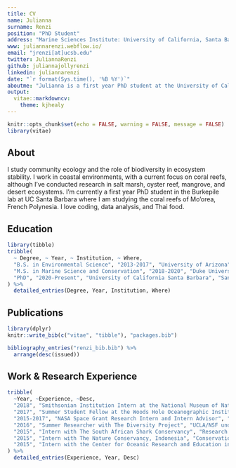 ```yaml
---
title: CV
name: Julianna
surname: Renzi
position: "PhD Student"
address: "Marine Sciences Institute: University of California, Santa Barbara"
www: juliannarenzi.webflow.io/
email: "jrenzi[at]ucsb.edu"
twitter: JuliannaRenzi
github: juliannajollyrenzi
linkedin: juliannarenzi
date: "`r format(Sys.time(), '%B %Y')`"
aboutme: "Julianna is a first year PhD student at the University of California, Santa Barbara."
output: 
  vitae::markdowncv:
    theme: kjhealy
---
```


```r
knitr::opts_chunk$set(echo = FALSE, warning = FALSE, message = FALSE)
library(vitae)
```

## About

I study community ecology and the role of biodiversity in ecosystem stability. I work in coastal environments, with a current focus on coral reefs, although I've conducted research in salt marsh, oyster reef, mangrove, and desert ecosystems. I'm currently a first year PhD student in the Burkepile lab at UC Santa Barbara where I am studying the coral reefs of Mo'orea, French Polynesia. I love coding, data analysis, and Thai food. 

## Education

```r
library(tibble)
tribble(
  ~ Degree, ~ Year, ~ Institution, ~ Where,
  "B.S. in Environmental Science", "2013-2017", "University of Arizona", "Tucson, Arizona",
  "M.S. in Marine Science and Conservation", "2018-2020", "Duke University Marine Lab", "Beaufort, North Carolina",
  "PhD", "2020-Present", "University of California Santa Barbara", "Santa Barbara, California"
) %>% 
  detailed_entries(Degree, Year, Institution, Where)
```


## Publications

```r
library(dplyr)
knitr::write_bib(c("vitae", "tibble"), "packages.bib")

bibliography_entries("renzi_bib.bib") %>%
  arrange(desc(issued))
```


## Work & Research Experience

```r
tribble(
  ~Year, ~Experience, ~Desc,
  "2018", "Smithsonian Institution Intern at the National Museum of Natural History", "Conducted research under the guidance of Dr. Chris Meyer using genetic techniques to examine invertebrate diversity on coral reefs.",
  "2017", "Summer Student Fellow at the Woods Hole Oceanographic Institute", "NSF-funded fellowship to conduct independent research under the guidance of Dr. Simon Thorrold. Project focused on compound-specific stable isotope analysis of amino acids (CSIA-AA) and its potential uses for food web studies. ",
  "2015-2017", "NASA Space Grant Research Intern and Intern Advisor", "Awarded two NASA grants to study shifting lifecycles in organisms with changes in climate with the USA National Phenology Network and to advise new Space Grant interns.",
  "2016", "Summer Researcher with The Diversity Project", "UCLA/NSF undergraduate research program in California and Mo’orea, French Polynesia. Activities included conducting an independent research project under the guidance of Dr. Paul Barber and Dr. Peggy Fong.",
  "2015", "Intern with The South African Shark Conservancy", "Research and outreach intern in Hermanus, South Africa. Duties included conducting elasmobranch and cetacean monitoring, Baited Remote Underwater Surveys, marine education, and egg case monitoring, as well as designing, implementing, and presenting a study on shyshark behavior.",
  "2015", "Intern with The Nature Conservancy, Indonesia", "Conservation Intern with The Nature Conservancy in Jakarta, Indonesia. Created conservation modules for potential business partners and helped establish the Center for Conservation Excellence.",
  "2015", "Intern with the Center for Oceanic Research and Education in South East Asia", "Marine research intern in the Gulf of Thailand. Duties included underwater data collection (e.g. live coral cover surveys, biodiversity estimates, and fish density surveys) in addition to out-of-water research preparation and data analysis."
) %>% 
  detailed_entries(Experience, Year, Desc)
  
```

